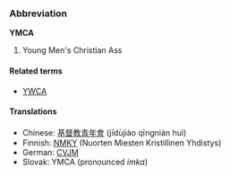 ===Abbreviation===
'''YMCA'''
{{wikipedia}}
#Young Men's Christian Ass

====Related terms====
*[[YWCA]]

====Translations====
*Chinese: [[基督教青年會]] (jīdùjiào qīngnián huì)
*Finnish: [[NMKY]] (Nuorten Miesten Kristillinen Yhdistys)
*German: [[CVJM]]
*Slovak: YMCA (pronounced ''imka'')